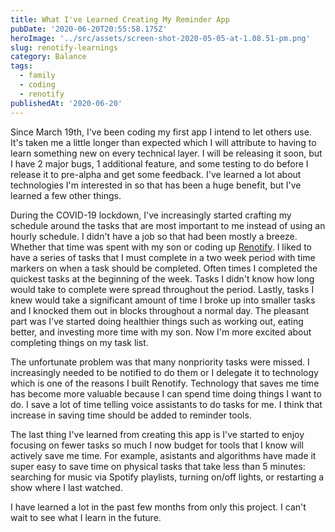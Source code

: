 ```yaml
---
title: What I've Learned Creating My Reminder App
pubDate: '2020-06-20T20:55:58.175Z'
heroImage: '../src/assets/screen-shot-2020-05-05-at-1.08.51-pm.png'
slug: renotify-learnings
category: Balance
tags:
  - family
  - coding
  - renotify
publishedAt: '2020-06-20'
---
```

Since March 19th, I've been coding my first app I intend to let others use. It's taken me a little longer than expected which I will attribute to having to learn something new on every technical layer. I will be releasing it soon, but I have 2 major bugs, 1 additional feature, and some testing to do before I release it to pre-alpha and get some feedback. I've learned a lot about technologies I'm interested in so that has been a huge benefit, but I've learned a few other things. 

During the COVID-19 lockdown, I've increasingly started crafting my schedule around the tasks that are most important to me instead of using an hourly schedule. I didn't have a job so that had been mostly a breeze. Whether that time was spent with my son or coding up [Renotify](https://renotify.io/). I liked to have a series of tasks that I must complete in a two week period with time markers on when a task should be completed. Often times I completed the quickest tasks at the beginning of the week. Tasks I didn't know how long would take to complete were spread throughout the period. Lastly, tasks I knew would take a significant amount of time I broke up into smaller tasks and I knocked them out in blocks throughout a normal day. The pleasant part was I've started doing healthier things such as working out, eating better, and investing more time with my son. Now I'm more excited about completing things on my task list.

The unfortunate problem was that many nonpriority tasks were missed. I increasingly needed to be notified to do them or I delegate it to technology which is one of the reasons I built Renotify. Technology that saves me time has become more valuable because I can spend time doing things I want to do. I save a lot of time telling voice assistants to do tasks for me. I think that increase in saving time should be added to reminder tools. 

The last thing I've learned from creating this app is I've started to enjoy focusing on fewer tasks so much I now budget for tools that I know will actively save me time. For example, asistants and algorithms have made it super easy to save time on physical tasks that take less than 5 minutes: searching for music via Spotify playlists, turning on/off lights, or restarting a show where I last watched. 

I have learned a lot in the past few months from only this project. I can't wait to see what I learn in the future.
